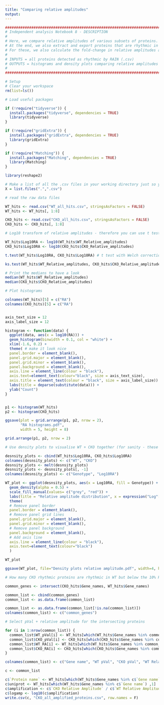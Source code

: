 ```yaml
---
title: "Comparing relative amplitudes"
output: 
---
```


```r
#######################################################################################################################################
# Independent analysis Notebook 8 - DESCRIPTION
#
# Here, we compare relative amplitudes of various subsets of proteins.
# At the end, we also extract and export proteins that are rhythmic in both genotypes.
# For these, we also calculate the fold-change in relative amplitudes and export this information for plotting elsewhere. 
#
# INPUTS = all proteins detected as rhythmic by RAIN (.csv)
# OUTPUTS = histograms and density plots comparing relative amplitudes (.pdf), list of fold-changes in relative amplitudes between genotypes (.csv).
# 
#######################################################################################################################################
```

```r
# Setup
# Clear your workspace
rm(list=ls())

# Load useful packages

if (!require("tidyverse")) {
  install.packages("tidyverse", dependencies = TRUE)
  library(tidyverse)
}

if (!require("gridExtra")) {
  install.packages("gridExtra", dependencies = TRUE)
  library(gridExtra)
}

if (!require("Matching")) {
  install.packages("Matching", dependencies = TRUE)
  library(Matching)
}

library(reshape2)

# Make a list of all the .csv files in your working directory just so you can see what's going on
X = list.files(".",".csv")

# read the raw data files

WT_hits <- read.csv("WT_all_hits.csv", stringsAsFactors = FALSE)
WT_hits <- WT_hits[, 1:8]

CKO_hits <- read.csv("CKO_all_hits.csv", stringsAsFactors = FALSE)
CKO_hits <- CKO_hits[, 1:8]

```


```r
# Log10 transform of relative amplitudes - therefore you can use t tests on these

WT_hits$Log10RA <- log10(WT_hits$WT_Relative_amplitudes)
CKO_hits$Log10RA <- log10(CKO_hits$CKO_Relative_amplitudes)

t.test(WT_hits$Log10RA, CKO_hits$Log10RA) # t test with Welch correction

ks.test(WT_hits$WT_Relative_amplitudes, CKO_hits$CKO_Relative_amplitudes) # Non-parametric test with raw data to check

# Print the medians to have a look
median(WT_hits$WT_Relative_amplitudes)
median(CKO_hits$CKO_Relative_amplitudes)

```

```r
# Plot histograms

colnames(WT_hits)[5] = c("RA")
colnames(CKO_hits)[5] = c("RA")


axis_text_size = 12
axis_label_size = 12

histogram <- function(data) {
  ggplot(data, aes(x = log10(RA))) + 
  geom_histogram(binwidth = 0.1, col = "white") +
  xlim(-1.6, 0.2) +
  theme( # make it look nice
  panel.border = element_blank(),  
  panel.grid.major = element_blank(),
  panel.grid.minor = element_blank(),
  panel.background = element_blank(),
  axis.line = element_line(colour = "black"),
  axis.text=element_text(colour="black", size = axis_text_size),
  axis.title = element_text(colour = "black", size = axis_label_size)) +
  labs(title = deparse(substitute(data))) +
  ylab("Count")
}


p1 <- histogram(WT_hits)
p2 <- histogram(CKO_hits)

ggsave(plot = grid.arrange(p1, p2, nrow = 2),
       "RA histograms.pdf",
       width = 5, height = 8)

grid.arrange(p1, p2, nrow = 2)

```

```r
# Use density plots to visualise WT + CKO together (for sanity - these are not good for presentation because the distributions are so close together)

desnsity_plots <- cbind(WT_hits$Log10RA, CKO_hits$Log10RA)
colnames(desnsity_plots) <- c("WT", "CKO")
desnsity_plots <- melt(desnsity_plots)
desnsity_plots <- desnsity_plots[, -1]
colnames(desnsity_plots) <- c("Genotype", "Log10RA")

WT_plot <- ggplot(desnsity_plots, aes(x = Log10RA, fill = Genotype)) + 
  geom_density(alpha = 0.5) + 
  scale_fill_manual(values= c("grey", "red")) +
  labs(title = "Relative amplitude distribution", x = expression("Log"[10]*"(Relative amplitude)"), y = "Probability density") +
  theme(
  # Remove panel border
  panel.border = element_blank(),  
  # Remove panel grid lines
  panel.grid.major = element_blank(),
  panel.grid.minor = element_blank(),
  # Remove panel background
  panel.background = element_blank(),
  # Add axis line
  axis.line = element_line(colour = "black"),
  axis.text=element_text(colour="black")
  )

WT_plot

ggsave(WT_plot, file="Density plots relative amplitude.pdf", width=4, height=3)
```

```r
# How many CKO rhythmic proteins are rhythmic in WT but below the 10% RA threshold?

common_genes <- intersect(CKO_hits$Gene_names, WT_hits$Gene_names)

common_list <- cbind(common_genes)
common_list <- as.data.frame(common_list)

common_list <- as.data.frame(common_list[!is.na(common_list)])
colnames(common_list) <- c("common_genes")

# Select pVal + relative amplitude for the intersecting proteins

for (i in 1:nrow(common_list)) {
  common_list$WT_pVal[i] <- WT_hits[which(WT_hits$Gene_names %in% common_list$common_genes[i]), 4]
  common_list$CKO_pVal[i] <- CKO_hits[which(CKO_hits$Gene_names %in% common_list$common_genes[i]), 4]
  common_list$WT_RA[i] <- WT_hits[which(WT_hits$Gene_names %in% common_list$common_genes[i]), 5]
  common_list$CKO_RA[i] <- CKO_hits[which(CKO_hits$Gene_names %in% common_list$common_genes[i]), 5]
}

colnames(common_list) <- c("Gene name", "WT pVal", "CKO pVal", "WT Relative Amplitude", "CKO Relative Amplitude")

c <- common_list

c$`Protein name` <- WT_hits[which(WT_hits$Gene_names %in% c$`Gene name`) ,2]
c$uniprot <- WT_hits[which(WT_hits$Gene_names %in% c$`Gene name`) ,1]
c$amplification <- c$`CKO Relative Amplitude` / c$`WT Relative Amplitude`
c$logamp <- log10(c$amplification)
write.csv(c, "CKO_all_amplified_proteins.csv", row.names = F)
```
